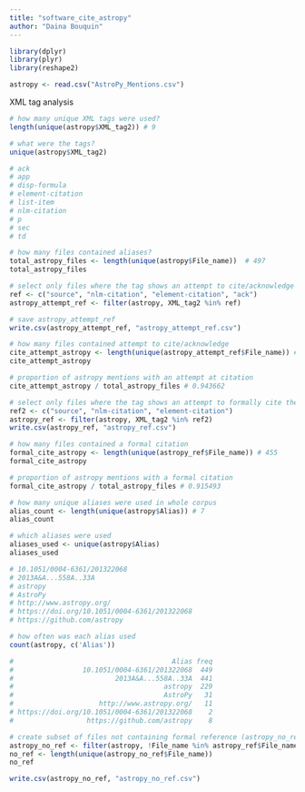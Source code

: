 ```yaml
---
title: "software_cite_astropy"
author: "Daina Bouquin"
---
```


```r
library(dplyr)
library(plyr)
library(reshape2)

astropy <- read.csv("AstroPy_Mentions.csv")
```

XML tag analysis
```r
# how many unique XML tags were used?
length(unique(astropy$XML_tag2)) # 9

# what were the tags?
unique(astropy$XML_tag2)

# ack 
# app 
# disp-formula 
# element-citation 
# list-item 
# nlm-citation 
# p 
# sec 
# td

# how many files contained aliases?
total_astropy_files <- length(unique(astropy$File_name))  # 497
total_astropy_files

# select only files where the tag shows an attempt to cite/acknowledge (astropy_attempt_ref)
ref <- c("source", "nlm-citation", "element-citation", "ack")
astropy_attempt_ref <- filter(astropy, XML_tag2 %in% ref)

# save astropy_attempt_ref
write.csv(astropy_attempt_ref, "astropy_attempt_ref.csv")

# how many files contained attempt to cite/acknowledge
cite_attempt_astropy <- length(unique(astropy_attempt_ref$File_name)) # 469
cite_attempt_astropy

# proportion of astropy mentions with an attempt at citation
cite_attempt_astropy / total_astropy_files # 0.943662

# select only files where the tag shows an attempt to formally cite the software (astropy_ref)
ref2 <- c("source", "nlm-citation", "element-citation")
astropy_ref <- filter(astropy, XML_tag2 %in% ref2)
write.csv(astropy_ref, "astropy_ref.csv")

# how many files contained a formal citation
formal_cite_astropy <- length(unique(astropy_ref$File_name)) # 455
formal_cite_astropy

# proportion of astropy mentions with a formal citation
formal_cite_astropy / total_astropy_files # 0.915493

# how many unique aliases were used in whole corpus
alias_count <- length(unique(astropy$Alias)) # 7
alias_count

# which aliases were used
aliases_used <- unique(astropy$Alias)
aliases_used

# 10.1051/0004-6361/201322068
# 2013A&A...558A..33A
# astropy
# AstroPy
# http://www.astropy.org/
# https://doi.org/10.1051/0004-6361/201322068
# https://github.com/astropy

# how often was each alias used
count(astropy, c('Alias'))

#                                       Alias freq
#                 10.1051/0004-6361/201322068  449
#                         2013A&A...558A..33A  441
#                                     astropy  229
#                                     AstroPy   31
#                     http://www.astropy.org/   11
# https://doi.org/10.1051/0004-6361/201322068    2
#                  https://github.com/astropy    8

# create subset of files not containing formal reference (astropy_no_ref)
astropy_no_ref <- filter(astropy, !File_name %in% astropy_ref$File_name)
no_ref <- length(unique(astropy_no_ref$File_name)) 
no_ref

write.csv(astropy_no_ref, "astropy_no_ref.csv")
```
